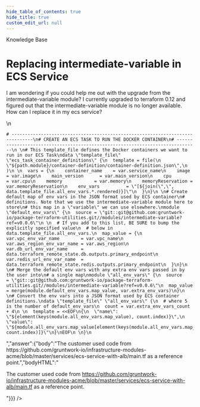 ```yaml
---
hide_table_of_contents: true
hide_title: true
custom_edit_url: null
---
```



<CenterLayout>
<span class="title">Knowledge Base</span>
<h1>Replacing intermediate-variable in ECS Service</h1>
<GitHub json={{"id":"D_kwDOF8slf84APNxn","number":335,"author":{"login":"pete0emerson"},"title":"Replacing intermediate-variable in ECS Service","body":"I am wondering if you could help me out with the upgrade from the intermediate-variable module? I currently upgraded to terraform 0.12 and figured out that the intermediate-variable module is no longer available. How can I replace it in my ecs service? \r\n\r\n```\r\n# ------------------------------------------------------------------------------\r\n# CREATE AN ECS TASK TO RUN THE DOCKER CONTAINER\r\n# ------------------------------------------------------------------------------\r\n \r\n# This template_file defines the Docker containers we want to run in our ECS Task\r\ndata \"template_file\" \"ecs_task_container_definitions\" {\r\n  template = file(\r\n    \"${path.module}/container-definition/container-definition.json\",\r\n  )\r\n \r\n  vars = {\r\n    container_name    = var.service_name\r\n    image             = var.image\r\n    main_version      = var.main_version\r\n    cpu               = var.cpu\r\n    memory            = var.memory\r\n    memoryReservation = var.memoryReservation\r\n    env_vars          = \"[${join(\",\", data.template_file.all_env_vars.*.rendered)}]\"\r\n  }\r\n}\r\n \r\n# Create default map of env vars in the JSON format used by ECS container\r\n# definitions. Note that we use the intermediate-variable module here to store\r\n# this map in a \"variable\" we can use elsewhere.\r\nmodule \"default_env_vars\" {\r\n  source = \"git::git@github.com:gruntwork-io/package-terraform-utilities.git//modules/intermediate-variable?ref=v0.0.6\"\r\n \r\n  # If you add to this list, BE SURE to bump the explicitly specified value\r\n  # below in data.template_file.all_env_vars.\r\n  map_value = {\r\n    var.vpc_env_var_name        = var.vpc_name\r\n    var.aws_region_env_var_name = var.aws_region\r\n    var.db_url_env_var_name     = data.terraform_remote_state.db.outputs.primary_endpoint\r\n    var.redis_url_env_var_name  = data.terraform_remote_state.redis.outputs.primary_endpoint\r\n  }\r\n}\r\n \r\n# Merge the default env vars with any extra env vars passed in by the user into\r\n# a single map\r\nmodule \"all_env_vars\" {\r\n  source    = \"git::git@github.com:gruntwork-io/package-terraform-utilities.git//modules/intermediate-variable?ref=v0.0.6\"\r\n  map_value = merge(module.default_env_vars.map_value, var.extra_env_vars)\r\n}\r\n \r\n# Convert the env vars into a JSON format used by ECS container definitions.\r\ndata \"template_file\" \"all_env_vars\" {\r\n  # where 5 is the number of default_env_vars\r\n  count = var.extra_env_vars_count + 4\r\n \r\n  template = <<EOF\r\n{\r\n  \"name\": \"${element(keys(module.all_env_vars.map_value), count.index)}\",\r\n  \"value\": \"${module.all_env_vars.map_value[element(keys(module.all_env_vars.map_value), count.index)]}\"\r\n}\r\nEOF\r\n \r\n}\r\n```","bodyHTML":"<p dir=\"auto\">I am wondering if you could help me out with the upgrade from the intermediate-variable module? I currently upgraded to terraform 0.12 and figured out that the intermediate-variable module is no longer available. How can I replace it in my ecs service?</p>\n<div class=\"snippet-clipboard-content notranslate position-relative overflow-auto\" data-snippet-clipboard-copy-content=\"# ------------------------------------------------------------------------------\n# CREATE AN ECS TASK TO RUN THE DOCKER CONTAINER\n# ------------------------------------------------------------------------------\n \n# This template_file defines the Docker containers we want to run in our ECS Task\ndata &quot;template_file&quot; &quot;ecs_task_container_definitions&quot; {\n  template = file(\n    &quot;${path.module}/container-definition/container-definition.json&quot;,\n  )\n \n  vars = {\n    container_name    = var.service_name\n    image             = var.image\n    main_version      = var.main_version\n    cpu               = var.cpu\n    memory            = var.memory\n    memoryReservation = var.memoryReservation\n    env_vars          = &quot;[${join(&quot;,&quot;, data.template_file.all_env_vars.*.rendered)}]&quot;\n  }\n}\n \n# Create default map of env vars in the JSON format used by ECS container\n# definitions. Note that we use the intermediate-variable module here to store\n# this map in a &quot;variable&quot; we can use elsewhere.\nmodule &quot;default_env_vars&quot; {\n  source = &quot;git::git@github.com:gruntwork-io/package-terraform-utilities.git//modules/intermediate-variable?ref=v0.0.6&quot;\n \n  # If you add to this list, BE SURE to bump the explicitly specified value\n  # below in data.template_file.all_env_vars.\n  map_value = {\n    var.vpc_env_var_name        = var.vpc_name\n    var.aws_region_env_var_name = var.aws_region\n    var.db_url_env_var_name     = data.terraform_remote_state.db.outputs.primary_endpoint\n    var.redis_url_env_var_name  = data.terraform_remote_state.redis.outputs.primary_endpoint\n  }\n}\n \n# Merge the default env vars with any extra env vars passed in by the user into\n# a single map\nmodule &quot;all_env_vars&quot; {\n  source    = &quot;git::git@github.com:gruntwork-io/package-terraform-utilities.git//modules/intermediate-variable?ref=v0.0.6&quot;\n  map_value = merge(module.default_env_vars.map_value, var.extra_env_vars)\n}\n \n# Convert the env vars into a JSON format used by ECS container definitions.\ndata &quot;template_file&quot; &quot;all_env_vars&quot; {\n  # where 5 is the number of default_env_vars\n  count = var.extra_env_vars_count + 4\n \n  template = &lt;&lt;EOF\n{\n  &quot;name&quot;: &quot;${element(keys(module.all_env_vars.map_value), count.index)}&quot;,\n  &quot;value&quot;: &quot;${module.all_env_vars.map_value[element(keys(module.all_env_vars.map_value), count.index)]}&quot;\n}\nEOF\n \n}\"><pre class=\"notranslate\"><code># ------------------------------------------------------------------------------\n# CREATE AN ECS TASK TO RUN THE DOCKER CONTAINER\n# ------------------------------------------------------------------------------\n \n# This template_file defines the Docker containers we want to run in our ECS Task\ndata \"template_file\" \"ecs_task_container_definitions\" {\n  template = file(\n    \"${path.module}/container-definition/container-definition.json\",\n  )\n \n  vars = {\n    container_name    = var.service_name\n    image             = var.image\n    main_version      = var.main_version\n    cpu               = var.cpu\n    memory            = var.memory\n    memoryReservation = var.memoryReservation\n    env_vars          = \"[${join(\",\", data.template_file.all_env_vars.*.rendered)}]\"\n  }\n}\n \n# Create default map of env vars in the JSON format used by ECS container\n# definitions. Note that we use the intermediate-variable module here to store\n# this map in a \"variable\" we can use elsewhere.\nmodule \"default_env_vars\" {\n  source = \"git::git@github.com:gruntwork-io/package-terraform-utilities.git//modules/intermediate-variable?ref=v0.0.6\"\n \n  # If you add to this list, BE SURE to bump the explicitly specified value\n  # below in data.template_file.all_env_vars.\n  map_value = {\n    var.vpc_env_var_name        = var.vpc_name\n    var.aws_region_env_var_name = var.aws_region\n    var.db_url_env_var_name     = data.terraform_remote_state.db.outputs.primary_endpoint\n    var.redis_url_env_var_name  = data.terraform_remote_state.redis.outputs.primary_endpoint\n  }\n}\n \n# Merge the default env vars with any extra env vars passed in by the user into\n# a single map\nmodule \"all_env_vars\" {\n  source    = \"git::git@github.com:gruntwork-io/package-terraform-utilities.git//modules/intermediate-variable?ref=v0.0.6\"\n  map_value = merge(module.default_env_vars.map_value, var.extra_env_vars)\n}\n \n# Convert the env vars into a JSON format used by ECS container definitions.\ndata \"template_file\" \"all_env_vars\" {\n  # where 5 is the number of default_env_vars\n  count = var.extra_env_vars_count + 4\n \n  template = &lt;&lt;EOF\n{\n  \"name\": \"${element(keys(module.all_env_vars.map_value), count.index)}\",\n  \"value\": \"${module.all_env_vars.map_value[element(keys(module.all_env_vars.map_value), count.index)]}\"\n}\nEOF\n \n}\n</code></pre></div>","answer":{"body":"The customer used code from https://github.com/gruntwork-io/infrastructure-modules-acme/blob/master/services/ecs-service-with-alb/main.tf as a reference point.","bodyHTML":"<p dir=\"auto\">The customer used code from <a href=\"https://github.com/gruntwork-io/infrastructure-modules-acme/blob/master/services/ecs-service-with-alb/main.tf\">https://github.com/gruntwork-io/infrastructure-modules-acme/blob/master/services/ecs-service-with-alb/main.tf</a> as a reference point.</p>"}}} />

</CenterLayout>
  

<!-- ##DOCS-SOURCER-START
{
  "sourcePlugin": "github-discussions",
  "hash": "117e994c59fd22a5be6501644b1a5718"
}
##DOCS-SOURCER-END -->
